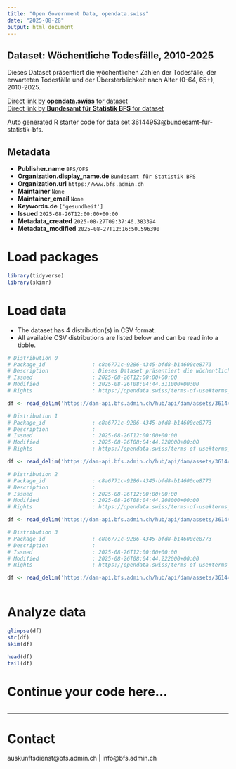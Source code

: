 ```yaml
---
title: "Open Government Data, opendata.swiss"
date: "2025-08-28"
output: html_document
---
```


## Dataset: Wöchentliche Todesfälle, 2010-2025

Dieses Dataset präsentiert die wöchentlichen Zahlen der Todesfälle, der erwarteten Todesfälle und der Übersterblichkeit nach Alter (0-64, 65+), 2010-2025.

[Direct link by **opendata.swiss** for dataset](https://opendata.swiss/de/dataset/wochentliche-todesfalle-2010-2025)<br>
[Direct link by **Bundesamt für Statistik BFS** for dataset](https://www.bfs.admin.ch/asset/de/ts-d-14.03.04.03-wr)

Auto generated R starter code for data set 36144953@bundesamt-fur-statistik-bfs.

## Metadata

- **Publisher.name** `BFS/OFS`
- **Organization.display_name.de** `Bundesamt für Statistik BFS`
- **Organization.url** `https://www.bfs.admin.ch`
- **Maintainer** `None`
- **Maintainer_email** `None`
- **Keywords.de** `['gesundheit']`
- **Issued** `2025-08-26T12:00:00+00:00`
- **Metadata_created** `2025-08-27T09:37:46.383394`
- **Metadata_modified** `2025-08-27T12:16:50.596390`


# Load packages

```r

library(tidyverse)
library(skimr)

```

# Load data

-   The dataset has 4 distribution(s) in CSV format.
-   All available CSV distributions are listed below and can be read into a tibble.

```r

# Distribution 0
# Package_id               : c8a6771c-9286-4345-bfd8-b14600ce8773
# Description              : Dieses Dataset präsentiert die wöchentlichen Zahlen der Todesfälle, der erwarteten Todesfälle und der Übersterblichkeit nach Alter (0-64, 65+), 2010-2025.
# Issued                   : 2025-08-26T12:00:00+00:00
# Modified                 : 2025-08-26T08:04:44.311000+00:00
# Rights                   : https://opendata.swiss/terms-of-use#terms_by_ask

df <- read_delim('https://dam-api.bfs.admin.ch/hub/api/dam/assets/36144976/master')

# Distribution 1
# Package_id               : c8a6771c-9286-4345-bfd8-b14600ce8773
# Description              : 
# Issued                   : 2025-08-26T12:00:00+00:00
# Modified                 : 2025-08-26T08:04:44.228000+00:00
# Rights                   : https://opendata.swiss/terms-of-use#terms_by_ask

df <- read_delim('https://dam-api.bfs.admin.ch/hub/api/dam/assets/36144962/master')

# Distribution 2
# Package_id               : c8a6771c-9286-4345-bfd8-b14600ce8773
# Description              : 
# Issued                   : 2025-08-26T12:00:00+00:00
# Modified                 : 2025-08-26T08:04:44.208000+00:00
# Rights                   : https://opendata.swiss/terms-of-use#terms_by_ask

df <- read_delim('https://dam-api.bfs.admin.ch/hub/api/dam/assets/36144964/master')

# Distribution 3
# Package_id               : c8a6771c-9286-4345-bfd8-b14600ce8773
# Description              : 
# Issued                   : 2025-08-26T12:00:00+00:00
# Modified                 : 2025-08-26T08:04:44.222000+00:00
# Rights                   : https://opendata.swiss/terms-of-use#terms_by_ask

df <- read_delim('https://dam-api.bfs.admin.ch/hub/api/dam/assets/36144972/master')



```

# Analyze data

```r

glimpse(df)
str(df)
skim(df)

head(df)
tail(df)

```

# Continue your code here...

```r

```

------------------------------------------------------------------------

# Contact

auskunftsdienst@bfs.admin.ch | info@bfs.admin.ch
